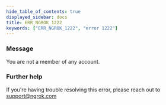 ```yaml
---
hide_table_of_contents: true
displayed_sidebar: docs
title: ERR_NGROK_1222
keywords: ["ERR_NGROK_1222", "error 1222"]
---
```


### Message

You are not a member of any account.

### Further help

If you're having trouble resolving this error, please reach out to [support@ngrok.com](mailto:support@ngrok.com?subject=Help%20with%20ERR_NGROK_1222)
